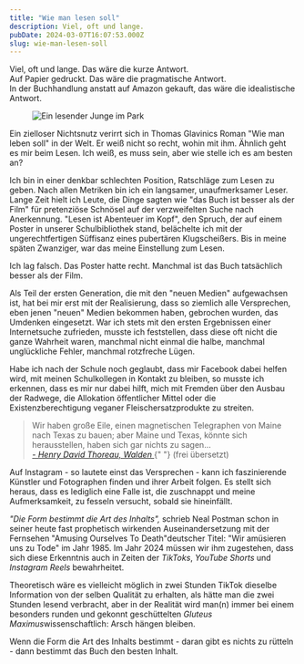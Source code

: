 ```yaml
---
title: "Wie man lesen soll"
description: Viel, oft und lange.
pubDate: 2024-03-07T16:07:53.000Z
slug: wie-man-lesen-soll
---
```



<Epigraph
  quote="Ich empfehle stets mit einem Stift in der hand zu lesen und kurze Hinweise darauf, was wichtig oder nützlich ist in ein kleines Buch einzutragen;"
  footer=' <cite><a href="https://www.azquotes.com/quote/905225" rel="noopener" target="_blank">- Benjamin Franklin</a></cite> (frei übersetzt)'
/>

Viel, oft und lange. Das wäre die kurze Antwort.<br/> Auf Papier gedruckt. Das
wäre die pragmatische Antwort.<br/> In der Buchhandlung anstatt auf Amazon
gekauft, das wäre die idealistische Antwort.

<figure>
  <img src="/img/reading-boy.png" alt="Ein lesender Junge im Park" />
</figure>

Ein zielloser Nichtsnutz verirrt sich in Thomas Glavinics Roman "Wie man leben
soll" in der Welt. Er weiß nicht so recht, wohin mit ihm. Ähnlich geht es mir
beim Lesen. Ich weiß, es muss sein, aber wie stelle ich es am besten an?

Ich bin in einer denkbar schlechten Position, Ratschläge zum Lesen zu geben.
Nach allen Metriken bin ich ein langsamer, unaufmerksamer Leser. Lange Zeit
hielt ich Leute, die Dinge sagten wie "das Buch ist besser als der Film" für
pretenziöse Schnösel auf der verzweifelten Suche nach Anerkennung. "Lesen ist
Abenteuer im Kopf", den Spruch, der auf einem Poster in unserer Schulbibliothek
stand, belächelte ich mit der ungerechtfertigen Süffisanz eines pubertären
Klugscheißers. Bis in meine späten Zwanziger, war das meine Einstellung zum
Lesen.

Ich lag falsch. Das Poster hatte recht. Manchmal ist das Buch tatsächlich besser
als der Film.

Als Teil der ersten Generation, die mit den "neuen Medien" aufgewachsen ist, hat
bei mir erst mit der Realisierung, dass so ziemlich alle Versprechen, eben jenen
"neuen" Medien bekommen haben, gebrochen wurden, das Umdenken eingesetzt. War
ich stets mit den ersten Ergebnissen einer Internetsuche zufrieden, musste ich
feststellen, dass diese oft nicht die ganze Wahrheit waren, manchmal nicht
einmal die halbe, manchmal unglückliche Fehler, manchmal rotzfreche Lügen.

Habe ich nach der Schule noch geglaubt, dass mir Facebook dabei helfen wird, mit
meinen Schulkollegen in Kontakt zu bleiben, so musste ich erkennen, dass es mir
nur dabei hilft, mich mit Fremden über den Ausbau der Radwege, die Allokation
öffentlicher Mittel oder die Existenzberechtigung veganer Fleischersatzprodukte
zu streiten.

<blockquote>
  Wir haben große Eile, einen magnetischen Telegraphen von Maine nach Texas zu
  bauen; aber Maine und Texas, könnte sich herausstellen, haben sich gar nichts
  zu sagen...
  <footer>
    <cite>
      <a
        href="https://www.goodreads.com/quotes/1053978-we-are-in-great-haste-to-construct-a-magnetic-telegraph"
        rel="noopener"
        target="_blank"
      >
        - Henry David Thoreau, Walden
      </a>
    </cite>{" "}
    (frei übersetzt)
  </footer>
</blockquote>

Auf Instagram - so lautete einst das Versprechen - kann ich faszinierende
Künstler und Fotographen finden und ihrer Arbeit folgen. Es stellt sich heraus,
dass es lediglich eine Falle ist, die zuschnappt und meine Aufmerksamkeit, zu
fesseln versucht, sobald sie hineinfällt.

_"Die Form bestimmt die Art des Inhalts",_ schrieb Neal Postman schon in seiner
heute fast prophetisch wirkenden Auseinandersetzung mit der Fernsehen "Amusing
Ourselves To Death"<Sidenote>deutscher Titel: "Wir amüsieren uns zu
Tode"</Sidenote> im Jahr 1985. Im Jahr 2024 müssen wir ihm zugestehen, dass sich
diese Erkenntnis auch in Zeiten der _TikToks_, _YouTube Shorts_ und _Instagram
Reels_ bewahrheitet.

Theoretisch wäre es vielleicht möglich in zwei Stunden TikTok dieselbe
Information von der selben Qualität zu erhalten, als hätte man die zwei Stunden
lesend verbracht, aber in der Realität wird man(n) immer bei einem besonders
runden und gekonnt geschüttelten _Gluteus Maximus_<Sidenote>wissenschaftlich:
Arsch</Sidenote> hängen bleiben.

Wenn die Form die Art des Inhalts bestimmt - daran gibt es nichts zu rütteln -
dann bestimmt das Buch den besten Inhalt.
